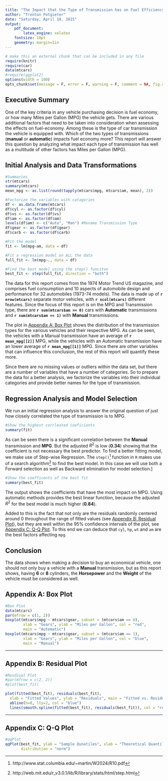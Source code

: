 ```yaml
---
title: "The Impact that the Type of Transmission has on Fuel Efficiency"
author: "Trenton Potgieter"
date: "Saturday, April 18, 2015"
output: 
    pdf_document:
        latex_engine: xelatex
    fontsize: 10pt
    geometry: margin=1in
---
```


```r
# make this an external chunk that can be included in any file
require(knitr)
require(car)
data(mtcars)
#require(ggplot2)
options(width = 100)
opts_chunk$set(message = F, error = F, warning = F, comment = NA, fig.align = 'center', dpi = 100, tidy = F, cache.path = '.cache/', fig.path = 'fig/')

```

## Executive Summary
One of the key criteria in any vehicle purchasing decision is fuel economy, or how many Miles per Gallon (MPG) the vehicle gets. There are various additional factors that need to be taken into consideration when assessing the effects on fuel-economy. Among these is the type of car transmission the vehicle is equipped with. Which of the two types of transmissions (__manual__ or __automatic__) impacts fuel economy more? This report will answer this question by analyzing what impact each type of transmission has well as a multitude of other factors has Miles per Gallon (MPG). 

## Initial Analysis and Data Transformations
```r
#Summaries
str(mtcars)
summary(mtcars)
mean_mpg <- as.list(round(tapply(mtcars$mpg, mtcars$am, mean), 2))

#Factorize the variables with catagories
df <- as.data.frame(mtcars)
df$cyl <- as.factor(df$cyl)
df$vs <- as.factor(df$vs)
df$am <- as.factor(df$am)
levels(df$am) <- c("Auto", "Man") #Rename Transmission Type
df$gear <- as.factor(df$gear)
df$carb <- as.factor(df$carb)

#Fit the model
fit <- lm(mpg~am, data = df)

#Fit a regression model on ALL the data
full_fit <- lm(mpg~., data = df)

#Find the best model using the step() funciton
best_fit <- step(full_fit, direction = "both")

```

The data for this report comes from the 1974 Motor Trend US magazine, and comprises fuel consumption and 10 aspects of automobile design and performance for 32 automobiles (1973-74 models). The data is made up of __`r nrow(mtcars)`__ separate motor vehicles, with __`r ncol(mtcars)`__ different features. Since the focus of this report is on the MPG and Transmission type, there are __`r sum(mtcars$am == 0)`__ cars with __Automatic__ transmissions and __`r sum(mtcars$am == 1)`__ with __Manual__ transmissions. 

The plot in [Appendix A: Box Plot][] shows the distribution of the transmission types for the various vehicles and their respective MPG. As can be seen, the vehicles with a Manual transmission have an average of __`r mean_mpg[[2]]`__ MPG, while the vehicles with an Automatic transmission have an lower average of __`r mean_mpg[[1]]`__ MPG. Since there are other variables that can influence this conclusion, the rest of this report will quantify these more. 

Since there are no missing values or outliers within the data set, but there are a number of variables that have a number of categories. So to prepare the data for a better analysis, we factorize the variables into their individual categories and provide better names for the type of transmission. 

## Regression Analysis and Model Selection
We run an initial regression analysis to answer the original question of just how closely correlated the type of transmission is to MPG. 

```r
#Show the highest corrleated coeficients
summary(fit)
```

As can be seen there is a significant correlation between the __Manual__ transmission and __MPG__. But the adjusted $R^2$ is low (__0.34__) showing that the coefficient is not necessary the best predictor. To find a better fitting model, we make use of Step-wise Regression. The `step()`[^step] function in `R` makes use of a search algorithm[^aic] to find the best model. In this case we will use both a Forward selection as well as Backward elimination for model selection.] 

```r
#Show the coefficents of the best fit
summary(best_fit)
```

The output shows the coefficients that have the most impact on MPG. Using automatic methods provides the best linear function, because the adjusted $R^2$ for the best model is much higher (__0.84__).

Added to this is the fact that not only are the residuals randomly centered around $0$ throughout the range of fitted values (see [Appendix B: Residual Plot][]), but they are well within the $95\%$ confidence intervals of the plot, see [Appendix C: Q-Q Plot][]. To this end we can deduce that `cyl`, `hp`, `wt` and `am` are the best factors affecting `mpg`.

## Conclusion 
The data shows when making a decision to buy an economical vehicle, one should not only buy a vehicle with a __Manual__ transmission, but as this report shows, having __6__ or __8__ cylinders, the __Horsepower__ and the __Weight__ of the vehicle must be considered as well. 

\newpage

## Appendix A: Box Plot
```r
#Box Plot
data(mtcars)
par(mfrow = c(1, 2))
boxplot(mtcars$mpg ~ mtcars$gear, subset = (mtcars$am == 0),
        xlab = "Gears", ylab = "Miles per Gallon", col = "red",
        main = "Automatic")
boxplot(mtcars$mpg ~ mtcars$gear, subset = (mtcars$am == 1),
        xlab = "Gears", ylab = "Miles per Gallon", col = "blue",
        main = "Manual")
```

****

## Appendix B: Residual Plot 
```r
#Resdiual Plot
#par(mfrow = c(2, 2))
#plot(best_fit)

plot(fitted(best_fit), residuals(best_fit),
  xlab = "Fitted Values", ylab = "Residuals", main = "Fitted vs. Residual", pch = 19)
  abline(h=0, lty=2, col = "blue")
  lines(smooth.spline(fitted(best_fit), residuals(best_fit)), col = "red")
```

****

## Appendix C: Q-Q Plot 
```r
#qqPlot
qqPlot(best_fit, ylab = "Sample Qunatiles", xlab = "Theoretical Quantiles",
       distribution = "norm")

```

[^step]: http://www.stat.columbia.edu/~martin/W2024/R10.pdf
[^aic]: http://web.mit.edu/r_v3.0.1/lib/R/library/stats/html/step.html